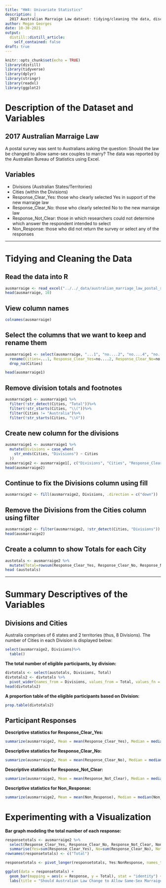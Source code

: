 ```yaml
---
title: "HW4: Univariate Statistics"
description: |
  2017 Australian Marraige Law dataset: tidying/cleaning the data, discussing the variables, incorporating some visualizations (all for practice)
author: Megan Georges
date: 10-30-2021
output:
  distill::distill_article:
    self_contained: false
draft: true
---
```


```r
knitr::opts_chunk$set(echo = TRUE)
library(distill)
library(tidyverse)
library(dplyr)
library(stringr)
library(readxl)
library(ggplot2)
```

# Description of the Dataset and Variables

## 2017 Australian Marraige Law 

A postal survey was sent to Australians asking the question: Should the law be changed to allow same-sex couples to marry? The data was reported by the Australian Bureau of Statistics using Excel.

## Variables


* Divisions (Australian States/Territories)
* Cities (within the Divisions) 
* Response_Clear_Yes: those who clearly selected Yes in support of the new marraige law
* Response_Clear_No: those who clearly selected No to the new marraige law
* Response_Not_Clear: those in which researchers could not determine which answer the respondent intended to select
* Non_Response: those who did not return the survey or select any of the responses

***

# Tidying and Cleaning the Data

## Read the data into R

```r
ausmarraige <- read_excel("../../_data/australian_marriage_law_postal_survey_2017_-_response_final.xls", "Table 2", skip=6) 
head(ausmarraige, 10)
```

## View column names

```r
colnames(ausmarraige)
```

## Select the columns that we want to keep and rename them

```r
ausmarraige1 <- select(ausmarraige, "...1", "no....2", "no....4", "no....11", "no....13")%>%
  rename(Cities=...1, Response_Clear_Yes=no....2, Response_Clear_No=no....4, Response_Not_Clear=no....11, Non_Response=no....13)%>%
  drop_na(Cities)

head(ausmarraige1)
```

## Remove division totals and footnotes

```r
ausmarraige1 <- ausmarraige1 %>%
  filter(!str_detect(Cities, "Total"))%>%
  filter(!str_starts(Cities, "\\("))%>%
  filter(Cities != "Australia")%>%
  filter(!str_starts(Cities, "\\©"))
```

## Create new column for the divisions

```r
ausmarraige1 <- ausmarraige1 %>%
  mutate(Divisions = case_when(
    str_ends(Cities, "Divisions") ~ Cities
  ))
ausmarraige2 <- ausmarraige1[, c("Divisions", "Cities", "Response_Clear_Yes", "Response_Clear_No", "Response_Not_Clear", "Non_Response")]
head(ausmarraige2)
```

## Continue to fix the Divisions column using fill

```r
ausmarraige2 <- fill(ausmarraige2, Divisions, .direction = c("down"))
```

## Remove the Divisions from the Cities column using filter

```r
ausmarraige2 <- filter(ausmarraige2, !str_detect(Cities, "Divisions"))
head(ausmarraige2)
```

## Create a column to show Totals for each City 

```r
austotals <- ausmarraige2 %>%
  mutate(Total=rowsum(Response_Clear_Yes, Response_Clear_No, Response_Not_Clear, Non_Response))
head (austotals)
```

***

# Summary Descriptives of the Variables

## Divisions and Cities

Australia comprises of 6 states and 2 territories (thus, 8 Divisions). The number of Cities in each Division is displayed below:

```r
select(ausmarraige2, Divisions)%>%
  table()
```

**The total number of eligible participants, by division:**

```r
divtotals <- select(austotals, Divisions, Total) 
divtotals2 <- divtotals %>%
  pivot_wider(names_from = Divisions, values_from = Total, values_fn = sum)
head(divtotals2)
```

**A proportion table of the eligible participants based on Division:**

```r
prop.table(divtotals2)
```

## Participant Responses

**Descriptive statistics for Response_Clear_Yes:**

```r
summarize(ausmarraige2, Mean = mean(Response_Clear_Yes), Median = median(Response_Clear_Yes), Min = min(Response_Clear_Yes), Max = max(Response_Clear_Yes), SD = sd(Response_Clear_Yes), Var = var(Response_Clear_Yes), IQR = IQR(Response_Clear_Yes))
```

**Descriptive statistics for Response_Clear_No:**


```r
summarize(ausmarraige2, Mean = mean(Response_Clear_No), Median = median(Response_Clear_No), Min = min(Response_Clear_No), Max = max(Response_Clear_No), SD = sd(Response_Clear_No), Var = var(Response_Clear_No), IQR = IQR(Response_Clear_No))
```

**Descriptive statistics for Response_Not_Clear:**

```r
summarize(ausmarraige2, Mean = mean(Response_Not_Clear), Median = median(Response_Not_Clear), Min = min(Response_Not_Clear), Max = max(Response_Not_Clear), SD = sd(Response_Not_Clear), Var = var(Response_Not_Clear), IQR = IQR(Response_Not_Clear))
```

**Descriptive statistics for Non_Response:**

```r
summarize(ausmarraige2, Mean = mean(Non_Response), Median = median(Non_Response), Min = min(Non_Response), Max = max(Non_Response), SD = sd(Non_Response), Var = var(Non_Response), IQR = IQR(Non_Response))
```

# Experimenting with a Visualization

**Bar graph modeling the total number of each response:**

```r
responsetotals <- ausmarraige2 %>%
  select(Response_Clear_Yes, Response_Clear_No, Response_Not_Clear, Non_Response)%>%
  summarise(Yes=sum(Response_Clear_Yes), No=sum(Response_Clear_No), NotClear=sum(Response_Not_Clear), NonResponse=sum(Non_Response))
rownames(responsetotals) <- c("Total")

responsetotals <- pivot_longer(responsetotals, Yes:NonResponse, names_to = "Response", values_to = "Total")

ggplot(data = responsetotals) +
  geom_bar(mapping = aes(x = Response, y = Total), stat = "identity") +
  labs(title = "Should Australian Law Change to Allow Same-Sex Marraige?", subtitle = "2017 postal survey of Australians", x = "Type of Response", y = "Total # of Responses")
```






